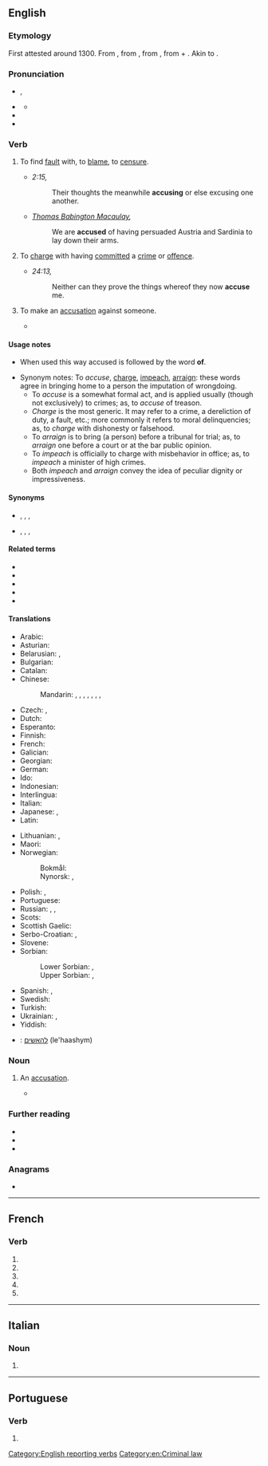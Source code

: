 {{also|accusé}}
==English==
{{Webster 1913}}

===Etymology===
First attested around 1300. From {{etyl|enm|en}} {{m|enm|acusen}}, from {{etyl|fro|en}} {{m|fro|acuser}}, from {{etyl|la|en}} {{m|la|accūsō||to call to account, accuse}}, from {{m|la|ad||to}} + {{m|la|causa||cause, lawsuit, reason}}. Akin to {{m|en|cause}}.

===Pronunciation===
* {{a|RP}} {{enPR|əkyo͞ozʹ}}, {{IPA|/əˈkjuːz/|lang=en}}
* {{a|US}} {{IPA|/əˈkjuz/|lang=en}}
** {{audio|En-us-accuse.ogg|Audio (US)|lang=en}}
* {{rhymes|uːz|lang=en}}
* {{hyphenation|ac|cuse|lang=en}}

===Verb===
{{en-verb|accus}}

# {{lb|en|transitive}} To find [[fault]] with, to [[blame]], to [[censure]].
#* {{rfdate}} ''{{w|Epistle to the Romans}} 2:15,''
#*: Their thoughts the meanwhile '''accusing''' or else excusing one another.
#* {{rfdate}} ''[[w:Thomas Babington Macaulay, 1st Baron Macaulay|Thomas Babington Macaulay]],''
#*: We are '''accused''' of having persuaded Austria and Sardinia to lay down their arms.
# {{lb|en|transitive}} To [[charge]] with having [[commit]]ted a [[crime]] or [[offence]].
#* {{rfdate}} ''{{w|Acts of the Apostles}} 24:13,''
#*: Neither can they prove the things whereof they now '''accuse''' me.
#: {{ux|en|For the U.S. President to be impeached, he must be '''accused''' of a high crime or misdemeanor.}}
# {{lb|en|intransitive}} To make an [[accusation]] against someone.
#* {{quote-magazine|date=2013-06-08|volume=407|issue=8839|page=55|magazine={{w|The Economist}}
|title=[http://www.economist.com/news/business/21579011-president-proposes-new-round-intellectual-property-reform-obama-goes-troll-hunting Obama goes troll-hunting]
|passage=According to this saga of intellectual-property misanthropy, these creatures [patent trolls] roam the business world, buying up patents and then using them to demand extravagant payouts from companies they '''accuse''' of infringing them. Often, their victims pay up rather than face the costs of a legal battle.}}

====Usage notes====
* {{sense|legal}} When used this way accused is followed by the word '''of'''.
* Synonym notes: To ''accuse'', [[charge]], [[impeach]], [[arraign]]: these words agree in bringing home to a person the imputation of wrongdoing.
** To ''accuse'' is a somewhat formal act, and is applied usually (though not exclusively) to crimes; as, to ''accuse'' of treason.
** ''Charge'' is the most generic. It may refer to a crime, a dereliction of duty, a fault, etc.; more commonly it refers to moral delinquencies; as, to ''charge'' with dishonesty or falsehood.
** To ''arraign'' is to bring (a person) before a tribunal for trial; as, to ''arraign'' one before a court or at the bar public opinion.
** To ''impeach'' is officially to charge with misbehavior in office; as, to ''impeach'' a minister of high crimes.
** Both ''impeach'' and ''arraign'' convey the idea of peculiar dignity or impressiveness.

====Synonyms====
* {{sense|legal}} {{l|en|charge}}, {{l|en|indict}}, {{l|en|impeach}}, {{l|en|arraign}}
* {{sense|make an accusation}} {{l|en|blame}}, {{l|en|censure}}, {{l|en|reproach}}, {{l|en|criminate}}

====Related terms====
* {{l|en|accusable}}
* {{l|en|accusation}}
* {{l|en|accusative}}
* {{l|en|accusatory}}
* {{l|en|accuser}}

====Translations====
{{trans-top|attribute blame to someone}}
* Arabic: {{t|ar|اِتَّهَمَ}}
* Asturian: {{t|ast|acusar}}
* Belarusian: {{t|be|абвінавачваць|impf|tr=abvinaváčvac’|sc=Cyrl}}, {{t|be|абвінаваціць|pf|tr=abvinavácic’|sc=Cyrl}}
* Bulgarian: {{t+|bg|обвинявам|tr=obvinjávam}}
* Catalan: {{t+|ca|acusar}}
* Chinese:
*: Mandarin: {{t+|cmn|指責|sc=Hani}}, {{t+|cmn|指责|tr=zhǐzé|sc=Hani}}, {{t+|cmn|控告|tr=kònggào|sc=Hani}}, {{t+|cmn|譴責|sc=Hani}}, {{t+|cmn|谴责|tr=qiǎnzhé|sc=Hani}}, {{t+|cmn|指控|tr=zhǐkòng|sc=Hani}}, {{t+|cmn|控訴|sc=Hani}}, {{t+|cmn|控诉|tr=kòngsù|sc=Hani}}
* Czech: {{t|cs|obviňovat|impf}}, {{t|cs|obvinit|pf}}
* Dutch: {{t+|nl|beschuldigen}}
* Esperanto: {{t|eo|akuzi}}
* Finnish: {{t+|fi|syyttää}}
* French: {{t+|fr|accuser}}
* Galician: {{t|gl|acusar}}
* Georgian: {{t|ka|დაბრალება}}
* German: {{t+|de|beschuldigen}}
* Ido: {{t+|io|akuzar}}
* Indonesian: {{t+|id|tuduh|alt=menuduh}}
* Interlingua: {{t|ia|accusar}}
* Italian: {{t+|it|accusare}}
* Japanese: {{t|ja|問う|tr=とう, tou|sc=Jpan}}, {{t|ja|着せる|tr=きせる, kiseru|sc=Jpan}}
* Latin: {{t+|la|accusare}}
{{trans-mid}}
* Lithuanian: {{t+|lt|apkaltinti}}, {{t+|lt|kaltinti}}
* Maori: {{t|mi|whakapae}}
* Norwegian:
*: Bokmål: {{t+|no|beskylde}}
*: Nynorsk: {{t|nn|skulde}}, {{t|nn|skylde}}
* Polish: {{t+|pl|oskarżać|impf}}, {{t+|pl|oskarżyć|pf}}
* Portuguese: {{t+|pt|acusar}}
* Russian: {{t+|ru|вини́ть|impf}}, {{t+|ru|обвиня́ть|impf}}, {{t+|ru|обвини́ть|pf}}
* Scots: {{t|sco|wyte}}
* Scottish Gaelic: {{t|gd|cuir às leth}}
* Serbo-Croatian: {{t+|sh|optužiti}}, {{t+|sh|okriviti}}
* Slovene: {{t|sl|obtožiti}}
* Sorbian:
*: Lower Sorbian: {{t|dsb|do winy dawaś|impf}}, {{t|dsb|do winy daś|pf}}
*: Upper Sorbian: {{t|hsb|wobwinować|impf}}, {{t|hsb|wobwinić|pf}}
* Spanish: {{t+|es|acusar}}, {{t+|es|denunciar}}
* Swedish: {{t+|sv|anklaga}}
* Turkish: {{t+|tr|suçlamak}}
* Ukrainian: {{t|uk|звинувачувати|impf|tr=zvynuváčuvaty|sc=Cyrl}}, {{t|uk|звинуватити|pf|tr=zvynuvátyty|sc=Cyrl}}
* Yiddish: {{t|yi|באַשולדיקן}}
{{trans-bottom}}

{{checktrans-top}}
* {{ttbc|he}}: [[להאשים]] (le'haashym)
{{trans-mid}}
{{trans-bottom}}

===Noun===
{{en-noun}}

# {{lb|en|obsolete}} An [[accusation]].
#* {{quote-book
|year=c. 1596–1599
|first=William
|last=Shakespeare
|authorlink=William Shakespeare
|title={{w|Henry IV, Part 2}}
|section=act 3, scene 1
|lines=158–160
|passage=And dogged York, that reaches at the moon, / Whose overweening arm I have plucked back, / By false '''accuse''' doth level at my life.
}}

===Further reading===
* {{R:Webster 1913}}
* {{R:Century 1911}}
* {{R:OneLook}}

===Anagrams===
* {{anagrams|en|cuecas}}

[[Category:English reporting verbs]]
[[Category:en:Criminal law]]

----

==French==

===Verb===
{{fr-verb-form}}

# {{inflection of|accuser||1|s|pres|indc|lang=fr}}
# {{inflection of|accuser||3|s|pres|indc|lang=fr}}
# {{inflection of|accuser||1|s|pres|subj|lang=fr}}
# {{inflection of|accuser||3|s|pres|subj|lang=fr}}
# {{inflection of|accuser||2|s|impr|lang=fr}}

----

==Italian==

===Noun===
{{head|it|noun plural form|g=f}}

# {{plural of|accusa|lang=it}}

----

==Portuguese==

===Verb===
{{pt-verb-form}}

# {{pt-verb-form-of|accusar}}